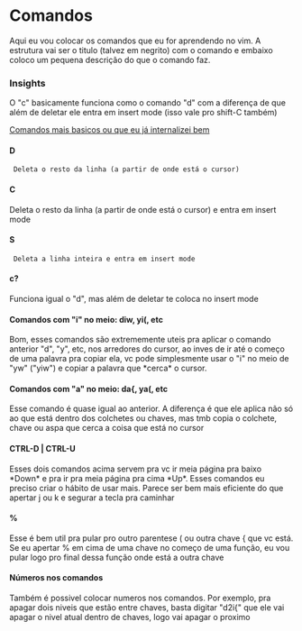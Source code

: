 = Comandos =
Aqui eu vou colocar os comandos que eu for aprendendo no vim. A estrutura vai ser o titulo (talvez em negrito) com o comando e embaixo coloco um pequena descrição do que o comando faz.

=== Insights ===
O "c" basicamente funciona como o comando "d" com a diferença de que além de deletar ele entra em insert mode (isso vale pro shift-C também)

[[More-basic-commands| Comandos mais basicos ou que eu já internalizei bem]]

==== D ====
  Deleta o resto da linha (a partir de onde está o cursor)

==== C ====
Deleta o resto da linha (a partir de onde está o cursor) e entra em insert mode

==== S ====
  Deleta a linha inteira e entra em insert mode

==== c? ====
Funciona igual o "d", mas além de deletar te coloca no insert mode

==== Comandos com "i" no meio: diw, yi(, etc ====
Bom, esses comandos são extrememente uteis pra aplicar o comando anterior "d", "y", etc, nos arredores do cursor, ao inves de ir até o começo de uma palavra pra copiar ela, vc pode simplesmente usar o "i" no meio de "yw" ("yiw") e copiar a palavra que *cerca* o cursor.

==== Comandos com "a" no meio: da{, ya(, etc ====
Esse comando é quase igual ao anterior. A diferença é que ele aplica não só ao que está dentro dos colchetes ou chaves, mas tmb copia o colchete, chave ou aspa que cerca a coisa que está no cursor

==== CTRL-D | CTRL-U ====
Esses dois comandos acima servem pra vc ir meia página pra baixo *Down* e pra ir pra meia página pra cima *Up*. Esses comandos eu preciso criar o hábito de usar mais. Parece ser bem mais eficiente do que apertar j ou k e segurar a tecla pra caminhar

==== % ====
Esse é bem util pra pular pro outro parentese ( ou outra chave { que vc está. Se eu apertar % em cima de uma chave no começo de uma função, eu vou pular logo pro final dessa função onde está a outra chave

==== Números nos comandos ====
Também é possivel colocar numeros nos comandos. Por exemplo, pra apagar dois niveis que estão entre chaves, basta digitar "d2i{" que ele vai apagar o nivel atual dentro de chaves, logo vai apagar o proximo
